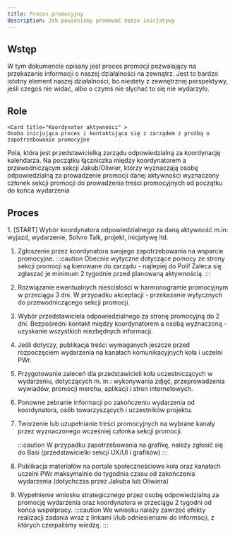 ```yaml
---
title: Proces promocyjny
description: Jak powinniśmy promować nasze inicjatywy
---
```



## Wstęp

W tym dokumencie opisany jest proces promocji pozwalający na przekazanie informacji o naszej działalności na zewnątrz. Jest to bardzo istotny element naszej działalności, bo niestety z zewnętrznej perspektywy, jeśli czegoś nie widać, albo o czymś nie słychać to się nie wydarzyło.

## Role

    <Card title="Koordynator aktywności" >
    Osoba inicjująca proces i kontaktująca się z zarządem z prośbą o zapotrzebowanie promocyjne

</Card>
    <Card title="Zarząd" >
Pola, która jest przedstawicielką zarządu odpowiedzialną za koordynację kalendarza. Na początku łączniczka między koordynatorem a przewodniczącym sekcji
</Card>
    <Card title="Przewodniczący sekcji promocji" >
Jakub/Oliwier, którzy wyznaczają osobę odpowiedzialną za prowadzenie promocji danej aktywności
</Card>
    <Card title="Osoba odpowiedzialna za promocję danej aktywności" >
wyznaczony członek sekcji promocji do prowadzenia treści promocyjnych od początku do końca wydarzenia
</Card>

## Proces

<Steps>
1. [START] Wybór koordynatora odpowiedzialnego za daną aktywność m.in: wyjazd, wydarzenie, Solvro Talk, projekt, inicjatywę itd.

1. Zgłoszenie przez koordynatora swojego zapotrzebowania na wsparcie promocyjne.
   :::caution
   Obecnie wytyczne dotyczące pomocy ze strony sekcji promocji są kierowane do zarządu - najlepiej do Poli! Zaleca się zgłaszać je minimum 2 tygodnie przed planowaną aktywnością.
   :::

1. Rozwiązanie ewentualnych nieścisłości w harmonogramie promocyjnym w przeciągu 3 dni. W przypadku akceptacji - przekazanie wytycznych do przewodniczącego sekcji promocji.

1. Wybór przedstawiciela odpowiedzialnego za stronę promocyjną do 2 dni. Bezpośredni kontakt między koordynatorem a osobą wyznaczoną - uzyskanie wszystkich niezbędnych informacji.

1. Jeśli dotyczy, publikacja treści wymaganych jeszcze przed rozpoczęciem wydarzenia na kanałach komunikacyjnych koła i uczelni PWr.

1. Przygotowanie zaleceń dla przedstawicieli koła uczestniczących w wydarzeniu, dotyczących m. in.: wykonywania zdjęć, przeprowadzenia wywiadów, promocji merchu, aplikacji i stron internetowych.

1. Ponowne zebranie informacji po zakończeniu wydarzenia od koordynatora, osób towarzyszących i uczestników projektu.

1. Tworzenie lub uzupełnianie treści promocyjnych na wybrane kanały przez wyznaczonego wcześniej członka sekcji promocji.

   :::caution
   W przypadku zapotrzebowania na grafikę, należy zgłosić się do Basi (przedstawicielki sekcji UX/UI i grafików)
   :::

1. Publikacja materiałów na portale społecznościowe koła oraz kanałach uczelni PWr maksymalnie do tygodnia czasu od zakończenia wydarzenia (dotychczas przez Jakuba lub Oliwiera)

1. Wypełnienie wniosku strategicznego przez osobę odpowiedzialną za promocję wydarzenia oraz koordynatora w przeciągu 2 tygodni od końca współpracy.
   :::caution
   We wniosku należy zawrzeć efekty realizacji zadania wraz z linkami i/lub odniesieniami do informacji, z których czerpaliśmy wiedzę.
   :::

</Steps>
